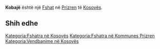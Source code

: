 {{Fshat në Kosovës
 | Emri                = Kobajë
| sqi_N_name = Kobajë
| sqi_N_FULL_NAME_RO = Kobajë
| sqi_N_FULL_NAME_ND_RO = Kobaje
| sqi_N_SORT_NAME_RG = KOBAJE
| sqi_N_FULL_NAME_RG = Kobajë
| sqi_N_FULL_NAME_ND_RG = Kobaje
| sqi_V_name = Kobanjë
| sqi_V_FULL_NAME_RO = Kobanjë
| sqi_V_FULL_NAME_ND_RO = Kobanje
| sqi_V_SORT_NAME_RG = KOBANJE
| sqi_V_FULL_NAME_RG = Kobanjë
| sqi_V_FULL_NAME_ND_RG = Kobanje
| srp_N_name = Kobanje
| srp_N_FULL_NAME_RO = Kobanje
| srp_N_FULL_NAME_ND_RO = Kobanje
| srp_N_SORT_NAME_RG = KOBANJE
| srp_N_FULL_NAME_RG = Kobanje
| srp_N_FULL_NAME_ND_RG = Kobanje
| srp_NS_name = Кобање
| srp_NS_FULL_NAME_RO = Кобање
| srp_NS_FULL_NAME_ND_RO = Кобање
| srp_NS_SORT_NAME_RG = КОБАЊЕ
| srp_NS_FULL_NAME_RG = Кобање
| srp_NS_FULL_NAME_ND_RG = Кобање
| srp_V_name = Kobanja
| srp_V_FULL_NAME_RO = Kobanja
| srp_V_FULL_NAME_ND_RO = Kobanja
| srp_V_SORT_NAME_RG = KOBANJA
| srp_V_FULL_NAME_RG = Kobanja
| srp_V_FULL_NAME_ND_RG = Kobanja
| srp_VS_name = Кобања
| srp_VS_FULL_NAME_RO = Кобања
| srp_VS_FULL_NAME_ND_RO = Кобања
| srp_VS_SORT_NAME_RG = КОБАЊА
| srp_VS_FULL_NAME_RG = Кобања
| srp_VS_FULL_NAME_ND_RG = Кобања
| std_V_name = Kobonja
| std_V_FULL_NAME_RO = Kobonja
| std_V_FULL_NAME_ND_RO = Kobonja
| std_V_SORT_NAME_RG = KOBONJA
| std_V_FULL_NAME_RG = Kobonja
| std_V_FULL_NAME_ND_RG = Kobonja

 | Emri (Rasa dhanore) = 
 | Figura              = 
 | Shteti              = Kosovo
 | Komuna              = Prizren
 | Kodi postar         = 
 | Sipërfaqja          = 

 | Popullsia           = 

 | Regj. i popullsisë  = 
 | Dend. e popullsisë  = 
 | Faqja zyrtare       = 
 <!--- Koordinatat ----> 
 | Gjerësia            = 42.2175
 | Gjatësia            = 20.641667
 | Lartësia            = 
}}
'''Kobajë''' është një [[Fshat]] në [[Prizren]] të [[Kosovës]].

<!-- == Gjeografia == -->
<!-- == Historia == -->
<!-- == Demografia == -->
== Shih edhe ==
{{Komuna Prizren}}
{{Kosovo-Administrata-Cung}}

[[Kategoria:Fshatra në Kosovës]]
[[Kategoria:Fshatra në Kommunes Prizren]]
[[Kategoria:Vendbanime në Kosovës]]